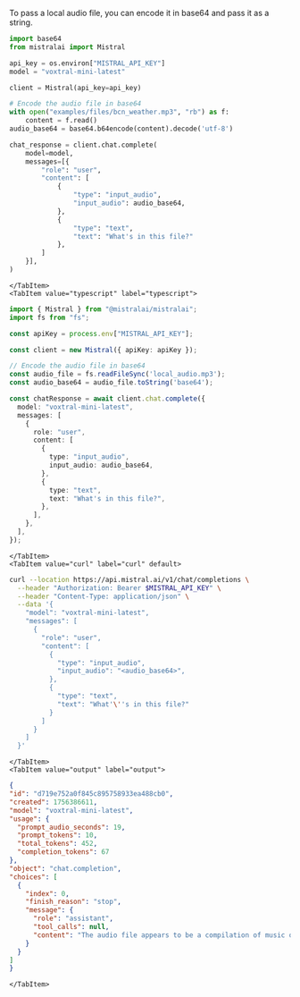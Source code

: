 
To pass a local audio file, you can encode it in base64 and pass it as a string.

<Tabs groupId="code">
    <TabItem value="python" label="python">

```python
import base64
from mistralai import Mistral

api_key = os.environ["MISTRAL_API_KEY"]
model = "voxtral-mini-latest"

client = Mistral(api_key=api_key)

# Encode the audio file in base64
with open("examples/files/bcn_weather.mp3", "rb") as f:
    content = f.read()
audio_base64 = base64.b64encode(content).decode('utf-8')

chat_response = client.chat.complete(
    model=model,
    messages=[{
        "role": "user",
        "content": [
            {
                "type": "input_audio",
                "input_audio": audio_base64,
            },
            {
                "type": "text",
                "text": "What's in this file?"
            },
        ]
    }],
)
```

    </TabItem>
    <TabItem value="typescript" label="typescript">

```typescript
import { Mistral } from "@mistralai/mistralai";
import fs from "fs";

const apiKey = process.env["MISTRAL_API_KEY"];

const client = new Mistral({ apiKey: apiKey });

// Encode the audio file in base64
const audio_file = fs.readFileSync('local_audio.mp3');
const audio_base64 = audio_file.toString('base64');

const chatResponse = await client.chat.complete({
  model: "voxtral-mini-latest",
  messages: [
    {
      role: "user",
      content: [
        {
          type: "input_audio",
          input_audio: audio_base64,
        },
        {
          type: "text",
          text: "What's in this file?",
        },
      ],
    },
  ],
});
```

    </TabItem>
    <TabItem value="curl" label="curl" default>

```bash
curl --location https://api.mistral.ai/v1/chat/completions \
  --header "Authorization: Bearer $MISTRAL_API_KEY" \
  --header "Content-Type: application/json" \
  --data '{
    "model": "voxtral-mini-latest",
    "messages": [
      {
        "role": "user",
        "content": [
          {
            "type": "input_audio",
            "input_audio": "<audio_base64>",
          },
          {
            "type": "text",
            "text": "What'\''s in this file?"
          }
        ]
      }
    ]
  }'
```

    </TabItem>
    <TabItem value="output" label="output">

  ```json
{
  "id": "d719e752a0f845c895758933ea488cb0",
  "created": 1756386611,
  "model": "voxtral-mini-latest",
  "usage": {
    "prompt_audio_seconds": 19,
    "prompt_tokens": 10,
    "total_tokens": 452,
    "completion_tokens": 67
  },
  "object": "chat.completion",
  "choices": [
    {
      "index": 0,
      "finish_reason": "stop",
      "message": {
        "role": "assistant",
        "tool_calls": null,
        "content": "The audio file appears to be a compilation of music or sound effects, as indicated by the repeated, short, and varied sounds. However, without the context of the audio, it's challenging to determine what specific sounds or music are included. If you have more details or the audio itself, I could provide a more accurate analysis."
      }
    }
  ]
}
```

    </TabItem>
</Tabs>
